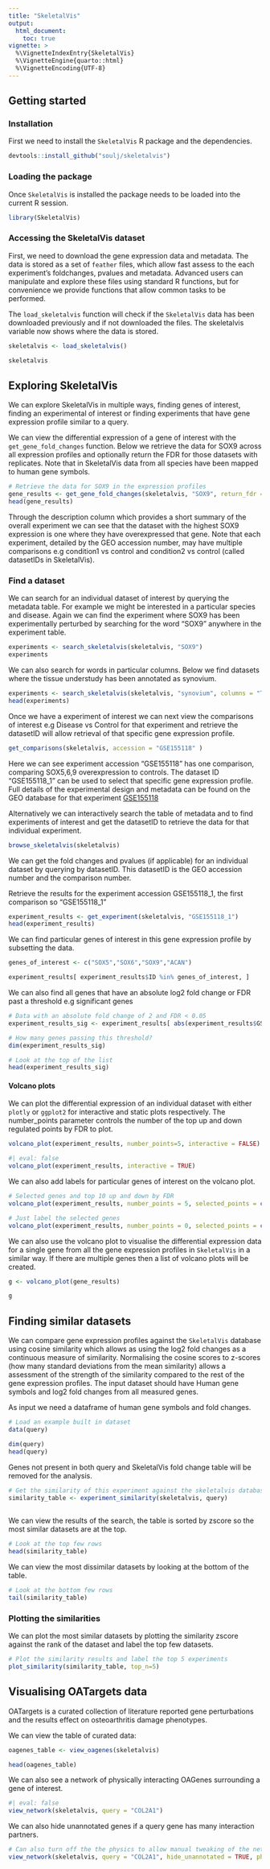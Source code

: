 ```yaml
---
title: "SkeletalVis"
output:
  html_document:
    toc: true
vignette: >
  %\VignetteIndexEntry{SkeletalVis}
  %\VignetteEngine{quarto::html}
  %\VignetteEncoding{UTF-8}
---
```


## Getting started

### Installation
First we need to install the `SkeletalVis` R package and the dependencies.
```r
devtools::install_github("soulj/skeletalvis")
```

### Loading the package
Once `SkeletalVis` is installed the package needs to be loaded into the current R session.
```r
library(SkeletalVis)
```

### Accessing the SkeletalVis dataset
First, we need to download the gene expression data and metadata. The data is stored as a set of `feather` files, which allow fast assess to the each experiment's foldchanges, pvalues and metadata. Advanced users can manipulate and explore these files using standard R functions, but for convenience we provide functions that allow common tasks to be performed.

The `load_skeletalvis` function will check if the `SkeletalVis` data has been downloaded previously and if not downloaded the files. The skeletalvis variable now shows where the data is stored.
```r
skeletalvis <- load_skeletalvis()

skeletalvis
```

## Exploring SkeletalVis
We can explore SkeletalVis in multiple ways, finding genes of interest, finding an experimental of interest or finding experiments that have gene expression profile similar to a query.

We can view the differential expression of a gene of interest with the `get_gene_fold_changes` function. Below we retrieve the data for SOX9 across all expression profiles and optionally return the FDR for those datasets with replicates. Note that in SkeletalVis data from all species have been mapped to human gene symbols.
```r
# Retrieve the data for SOX9 in the expression profiles
gene_results <- get_gene_fold_changes(skeletalvis, "SOX9", return_fdr = TRUE)
head(gene_results)
```
Through the description column which provides a short summary of the overall experiment we can see that the dataset with the highest SOX9 expression is one where they have overexpressed that gene. Note that each experiment, detailed by the GEO accession number, may have multiple comparisons e.g condition1 vs control and condition2 vs control (called datasetIDs in SkeletalVis).

### Find a dataset
We can search for an individual dataset of interest by querying the metadata table. For example we might be interested in a particular species and disease. Again we can find the experiment where SOX9 has been experimentally perturbed by searching for the word "SOX9" anywhere in the experiment table.
```r
experiments <- search_skeletalvis(skeletalvis, "SOX9")
experiments
```

We can also search for words in particular columns. Below we find datasets where the tissue understudy has been annotated as synovium.
```r
experiments <- search_skeletalvis(skeletalvis, "synovium", columns = "Tissue")
head(experiments)
```

Once we have a experiment of interest we can next view the comparisons of interest e.g Disease vs Control for that experiment and retrieve the datasetID will allow retrieval of that specific gene expression profile.
```r
get_comparisons(skeletalvis, accession = "GSE155118" )
```
Here we can see experiment accession "GSE155118" has one comparison, comparing SOX5,6,9 overexpression to controls. The dataset ID "GSE155118_1" can be used to select that specific gene expression profile. Full details of the experimental design and metadata can be found on the GEO database for that experiment [GSE155118](https://www.ncbi.nlm.nih.gov/geo/query/acc.cgi?acc=GSE155118)


Alternatively we can interactively search the table of metadata and to find experiments of interest and get the datasetID to retrieve the data for that individual experiment.
```r
browse_skeletalvis(skeletalvis)
```

We can get the fold changes and pvalues (if applicable) for an individual dataset by querying by datasetID. This datasetID is the GEO accession number and the comparison number.

Retrieve the results for the experiment accession GSE155118_1, the first comparison so "GSE155118_1"
```r
experiment_results <- get_experiment(skeletalvis, "GSE155118_1")
head(experiment_results)
```

We can find particular genes of interest in this gene expression profile by subsetting the data.
```r
genes_of_interest <- c("SOX5","SOX6","SOX9","ACAN")

experiment_results[ experiment_results$ID %in% genes_of_interest, ]
```
We can also find all genes that have an absolute log2 fold change or FDR past a threshold e.g significant genes
```r
# Data with an absolute fold change of 2 and FDR < 0.05
experiment_results_sig <- experiment_results[ abs(experiment_results$GSE155118_1_log2FoldChange) > log2(2) & experiment_results$GSE155118_1_FDR < 0.05, ]

# How many genes passing this threshold?
dim(experiment_results_sig)

# Look at the top of the list
head(experiment_results_sig)
```



#### Volcano plots
We can plot the differential expression of an individual dataset with either `plotly` or `ggplot2` for interactive and static plots respectively. The number_points parameter controls the number of the top up and down regulated points by FDR to plot.

```r
volcano_plot(experiment_results, number_points=5, interactive = FALSE)
```

```r
#| eval: false
volcano_plot(experiment_results, interactive = TRUE)
```
We can also add labels for particular genes of interest on the volcano plot.
```r
# Selected genes and top 10 up and down by FDR
volcano_plot(experiment_results, number_points = 5, selected_points = c("SOX5","SOX6","SOX9"))

# Just label the selected genes
volcano_plot(experiment_results, number_points = 0, selected_points = c("SOX5","SOX6","SOX9"))
```

We can also use the volcano plot to visualise the differential expression data for a single gene from all the gene expression profiles in `SkeletalVis` in a similar way. If there are multiple genes then a list of volcano plots will be created.

```r
g <- volcano_plot(gene_results)

g
```

## Finding similar datasets
We can compare gene expression profiles against the `SkeletalVis` database using cosine similarity which allows as using the log2 fold changes as a continuous measure of similarity. Normalising the cosine scores to z-scores (how many standard deviations from the mean similarity) allows a assessment of the strength of the similarity compared to the rest of the gene expression profiles. 
The input dataset should have Human gene symbols and log2 fold changes from all measured genes.

As input we need a dataframe of human gene symbols and fold changes. 
```r
# Load an example built in dataset
data(query)

dim(query)
head(query)


```
Genes not present in both query and SkeletalVis fold change table will be removed for the analysis.
```r
# Get the similarity of this experiment against the skeletalvis databases
similarity_table <- experiment_similarity(skeletalvis, query)
  
```
We can view the results of the search, the table is sorted by zscore so the most similar datasets are at the top.
```r
# Look at the top few rows
head(similarity_table)
```
We can view the most dissimilar datasets by looking at the bottom of the table.
```r
# Look at the bottom few rows
tail(similarity_table)
```

### Plotting the similarities
We can plot the most similar datasets by plotting the similarity zscore against the rank of the dataset and label the top few datasets.
```r
# Plot the similarity results and label the top 5 experiments
plot_similarity(similarity_table, top_n=5)
```

## Visualising OATargets data
OATargets is a curated collection of literature reported gene perturbations and the results effect on osteoarthritis damage phenotypes.

We can view the table of curated data:
```r
oagenes_table <- view_oagenes(skeletalvis)

head(oagenes_table)
```

We can also see a network of physically interacting OAGenes surrounding a gene of interest.

```r
#| eval: false
view_network(skeletalvis, query = "COL2A1")
```

We can also hide unannotated genes if a query gene has many interaction partners.
```r
# Can also turn off the the physics to allow manual tweaking of the network
view_network(skeletalvis, query = "COL2A1", hide_unannotated = TRUE, physics= FALSE)

```






